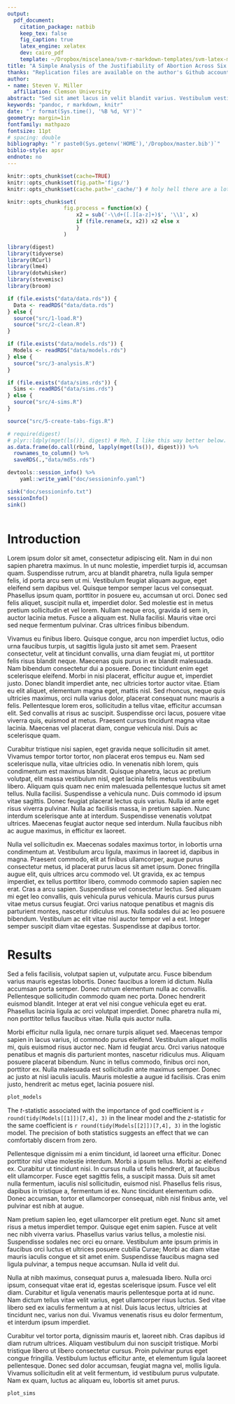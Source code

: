```yaml
---
output: 
  pdf_document:
    citation_package: natbib
    keep_tex: false
    fig_caption: true
    latex_engine: xelatex
    dev: cairo_pdf
    template: ~/Dropbox/miscelanea/svm-r-markdown-templates/svm-latex-ms.tex
title: "A Simple Analysis of the Justifiability of Abortion Across Six Waves of World Values Survey Data"
thanks: "Replication files are available on the author's Github account (http://github.com/svmiller). **Current version**: `r format(Sys.time(), '%B %d, %Y')`; **Corresponding author**: svmille@clemson.edu."
author:
- name: Steven V. Miller
  affiliation: Clemson University
abstract: "Sed sit amet lacus in velit blandit varius. Vestibulum vestibulum id arcu in porttitor. Integer gravida nibh nec dolor tempor tincidunt. Aenean condimentum nibh massa, ac facilisis ante luctus vel. Etiam et felis posuere, maximus velit quis, pulvinar eros. Praesent leo nunc, bibendum nec suscipit eget, convallis sed nibh. Fusce non dolor eleifend, consectetur urna a, cursus felis. Pellentesque a eleifend dui."
keywords: "pandoc, r markdown, knitr"
date: "`r format(Sys.time(), '%B %d, %Y')`"
geometry: margin=1in
fontfamily: mathpazo
fontsize: 11pt
# spacing: double
bibliography: "`r paste0(Sys.getenv('HOME'),'/Dropbox/master.bib')`"
biblio-style: apsr
endnote: no
---
```


```r
knitr::opts_chunk$set(cache=TRUE)
knitr::opts_chunk$set(fig.path='figs/')
knitr::opts_chunk$set(cache.path='_cache/') # holy hell there are a lot of these files.

knitr::opts_chunk$set(
                  fig.process = function(x) {
                      x2 = sub('-\\d+([.][a-z]+)$', '\\1', x)
                      if (file.rename(x, x2)) x2 else x
                      }
                  )
```

```r
library(digest)
library(tidyverse)
library(RCurl)
library(lme4)
library(dotwhisker)
library(stevemisc)
library(broom)

if (file.exists("data/data.rds")) {
  Data <- readRDS("data/data.rds")
} else {
  source("src/1-load.R")
  source("src/2-clean.R")
}

if (file.exists("data/models.rds")) {
  Models <- readRDS("data/models.rds")
} else {
  source("src/3-analysis.R")
}

if (file.exists("data/sims.rds")) {
  Sims <- readRDS("data/sims.rds")
} else {
  source("src/4-sims.R")
}

source("src/5-create-tabs-figs.R")

# require(digest)
# plyr::ldply(mget(ls()), digest) # Meh, I like this way better below.
as.data.frame(do.call(rbind, lapply(mget(ls()), digest))) %>%
  rownames_to_column() %>%
  saveRDS(.,"data/md5s.rds")

devtools::session_info() %>%
    yaml::write_yaml("doc/sessioninfo.yaml")

sink("doc/sessioninfo.txt")
sessionInfo()
sink()



```


# Introduction

Lorem ipsum dolor sit amet, consectetur adipiscing elit. Nam in dui non sapien pharetra maximus. In ut nunc molestie, imperdiet turpis id, accumsan quam. Suspendisse rutrum, arcu at blandit pharetra, nulla ligula semper felis, id porta arcu sem ut mi. Vestibulum feugiat aliquam augue, eget eleifend sem dapibus vel. Quisque tempor semper lacus vel consequat. Phasellus ipsum quam, porttitor in posuere eu, accumsan ut orci. Donec sed felis aliquet, suscipit nulla et, imperdiet dolor. Sed molestie est in metus pretium sollicitudin et vel lorem. Nullam neque eros, gravida id sem in, auctor lacinia metus. Fusce a aliquam est. Nulla facilisi. Mauris vitae orci sed neque fermentum pulvinar. Cras ultrices finibus bibendum.

Vivamus eu finibus libero. Quisque congue, arcu non imperdiet luctus, odio urna faucibus turpis, ut sagittis ligula justo sit amet sem. Praesent consectetur, velit at tincidunt convallis, urna diam feugiat mi, ut porttitor felis risus blandit neque. Maecenas quis purus in ex blandit malesuada. Nam bibendum consectetur dui a posuere. Donec tincidunt enim eget scelerisque eleifend. Morbi in nisi placerat, efficitur augue et, imperdiet justo. Donec blandit imperdiet ante, nec ultricies tortor auctor vitae. Etiam eu elit aliquet, elementum magna eget, mattis nisl. Sed rhoncus, neque quis ultricies maximus, orci nulla varius dolor, placerat consequat nunc mauris a felis. Pellentesque lorem eros, sollicitudin a tellus vitae, efficitur accumsan elit. Sed convallis at risus ac suscipit. Suspendisse orci lacus, posuere vitae viverra quis, euismod at metus. Praesent cursus tincidunt magna vitae lacinia. Maecenas vel placerat diam, congue vehicula nisi. Duis ac scelerisque quam.

Curabitur tristique nisi sapien, eget gravida neque sollicitudin sit amet. Vivamus tempor tortor tortor, non placerat eros tempus eu. Nam sed scelerisque nulla, vitae ultricies odio. In venenatis nibh lorem, quis condimentum est maximus blandit. Quisque pharetra, lacus ac pretium volutpat, elit massa vestibulum nisl, eget lacinia felis metus vestibulum libero. Aliquam quis quam nec enim malesuada pellentesque luctus sit amet tellus. Nulla facilisi. Suspendisse a vehicula nunc. Duis commodo id ipsum vitae sagittis. Donec feugiat placerat lectus quis varius. Nulla id ante eget risus viverra pulvinar. Nulla ac facilisis massa, in pretium sapien. Nunc interdum scelerisque ante at interdum. Suspendisse venenatis volutpat ultrices. Maecenas feugiat auctor neque sed interdum. Nulla faucibus nibh ac augue maximus, in efficitur ex laoreet.

Nulla vel sollicitudin ex. Maecenas sodales maximus tortor, in lobortis urna condimentum at. Vestibulum arcu ligula, maximus in laoreet id, dapibus in magna. Praesent commodo, elit at finibus ullamcorper, augue purus consectetur metus, id placerat purus lacus sit amet ipsum. Donec fringilla augue elit, quis ultrices arcu commodo vel. Ut gravida, ex ac tempus imperdiet, ex tellus porttitor libero, commodo commodo sapien sapien nec erat. Cras a arcu sapien. Suspendisse vel consectetur lectus. Sed aliquam mi eget leo convallis, quis vehicula purus vehicula. Mauris cursus purus vitae metus cursus feugiat. Orci varius natoque penatibus et magnis dis parturient montes, nascetur ridiculus mus. Nulla sodales dui ac leo posuere bibendum. Vestibulum ac elit vitae nisl auctor tempor vel a est. Integer semper suscipit diam vitae egestas. Suspendisse at dapibus tortor.

# Results

 Sed a felis facilisis, volutpat sapien ut, vulputate arcu. Fusce bibendum varius mauris egestas lobortis. Donec faucibus a lorem id dictum. Nulla accumsan porta semper. Donec rutrum elementum nulla ac convallis. Pellentesque sollicitudin commodo quam nec porta. Donec hendrerit euismod blandit. Integer at erat vel nisi congue vehicula eget eu erat. Phasellus lacinia ligula ac orci volutpat imperdiet. Donec pharetra nulla mi, non porttitor tellus faucibus vitae. Nulla quis auctor nulla.

Morbi efficitur nulla ligula, nec ornare turpis aliquet sed. Maecenas tempor sapien in lacus varius, id commodo purus eleifend. Vestibulum aliquet mollis mi, quis euismod risus auctor nec. Nam id feugiat arcu. Orci varius natoque penatibus et magnis dis parturient montes, nascetur ridiculus mus. Aliquam posuere placerat bibendum. Nunc in tellus commodo, finibus orci non, porttitor ex. Nulla malesuada est sollicitudin ante maximus semper. Donec ac justo at nisl iaculis iaculis. Mauris molestie a augue id facilisis. Cras enim justo, hendrerit ac metus eget, lacinia posuere nisl.





```r
plot_models
```


The *t*-statistic associated with the importance of god coefficient is `r round(tidy(Models[[1]])[7,4], 3)` in the linear model and the *z*-statistic for the same coefficient is `r round(tidy(Models[[2]])[7,4], 3)` in the logistic model. The precision of both statistics suggests an effect that we can comfortably discern from zero.


Pellentesque dignissim mi a enim tincidunt, id laoreet urna efficitur. Donec porttitor nisl vitae molestie interdum. Morbi a ipsum tellus. Morbi ac eleifend ex. Curabitur ut tincidunt nisi. In cursus nulla ut felis hendrerit, at faucibus elit ullamcorper. Fusce eget sagittis felis, a suscipit massa. Duis sit amet nulla fermentum, iaculis nisl sollicitudin, euismod nisl. Phasellus felis risus, dapibus in tristique a, fermentum id ex. Nunc tincidunt elementum odio. Donec accumsan, tortor et ullamcorper consequat, nibh nisl finibus ante, vel pulvinar est nibh at augue.

Nam pretium sapien leo, eget ullamcorper elit pretium eget. Nunc sit amet risus a metus imperdiet tempor. Quisque eget enim sapien. Fusce at velit nec nibh viverra varius. Phasellus varius varius tellus, a molestie nisi. Suspendisse sodales nec orci eu ornare. Vestibulum ante ipsum primis in faucibus orci luctus et ultrices posuere cubilia Curae; Morbi ac diam vitae mauris iaculis congue et sit amet enim. Suspendisse faucibus magna sed ligula pulvinar, a tempus neque accumsan. Nulla id velit dui.

Nulla at nibh maximus, consequat purus a, malesuada libero. Nulla orci ipsum, consequat vitae erat id, egestas scelerisque ipsum. Fusce vel elit diam. Curabitur et ligula venenatis mauris pellentesque porta at id nunc. Nam dictum tellus vitae velit varius, eget ullamcorper risus luctus. Sed vitae libero sed ex iaculis fermentum a at nisl. Duis lacus lectus, ultricies at tincidunt nec, varius non dui. Vivamus venenatis risus eu dolor fermentum, et interdum ipsum imperdiet.

Curabitur vel tortor porta, dignissim mauris et, laoreet nibh. Cras dapibus id diam rutrum ultrices. Aliquam vestibulum dui non suscipit tristique. Morbi tristique libero ut libero consectetur cursus. Proin pulvinar purus eget congue fringilla. Vestibulum luctus efficitur ante, et elementum ligula laoreet pellentesque. Donec sed dolor accumsan, feugiat magna vel, mollis ligula. Vivamus sollicitudin elit at velit fermentum, id vestibulum purus vulputate. Nam ex quam, luctus ac aliquam eu, lobortis sit amet purus. 

```r
plot_sims
```


